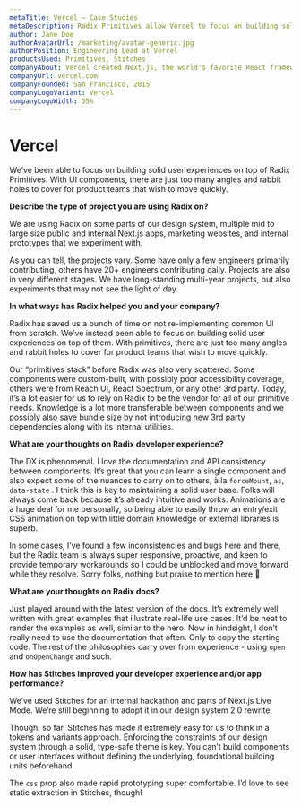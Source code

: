 ```yaml
---
metaTitle: Vercel – Case Studies
metaDescription: Radix Primitives allow Vercel to focus on building solid user experiences on top of them, instead of re-implementing common UI from scratch.
author: Jane Doe
authorAvatarUrl: /marketing/avatar-generic.jpg
authorPosition: Engineering Lead at Vercel
productsUsed: Primitives, Stitches
companyAbout: Vercel created Next.js, the world's favorite React framework, and is building the best tools and workflow for frontend development teams.
companyUrl: vercel.com
companyFounded: San Francisco, 2015
companyLogoVariant: Vercel
companyLogoWidth: 35%
---
```


# Vercel

<HeroQuote>
  We’ve been able to focus on building solid user experiences on top of Radix
  Primitives. With UI components, there are just too many angles and rabbit
  holes to cover for product teams that wish to move quickly.
</HeroQuote>

**Describe the type of project you are using Radix on?**

We are using Radix on some parts of our design system, multiple mid to large size public and internal Next.js apps, marketing websites, and internal prototypes that we experiment with.

As you can tell, the projects vary. Some have only a few engineers primarily contributing, others have 20+ engineers contributing daily. Projects are also in very different stages. We have long-standing multi-year projects, but also experiments that may not see the light of day.

**In what ways has Radix helped you and your company?**

Radix has saved us a bunch of time on not re-implementing common UI from scratch. We’ve instead been able to focus on building solid user experiences on top of them. With primitives, there are just too many angles and rabbit holes to cover for product teams that wish to move quickly.

Our “primitives stack” before Radix was also very scattered. Some components were custom-built, with possibly poor accessibility coverage, others were from Reach UI, React Spectrum, or any other 3rd party. Today, it’s a lot easier for us to rely on Radix to be the vendor for all of our primitive needs. Knowledge is a lot more transferable between components and we possibly also save bundle size by not introducing new 3rd party dependencies along with its internal utilities.

**What are your thoughts on Radix developer experience?**

The DX is phenomenal. I love the documentation and API consistency between components. It’s great that you can learn a single component and also expect some of the nuances to carry on to others, à la `forceMount`, `as`, `data-state` . I think this is key to maintaining a solid user base. Folks will always come back because it’s already intuitive and works. Animations are a huge deal for me personally, so being able to easily throw an entry/exit CSS animation on top with little domain knowledge or external libraries is superb.

In some cases, I’ve found a few inconsistencies and bugs here and there, but the Radix team is always super responsive, proactive, and keen to provide temporary workarounds so I could be unblocked and move forward while they resolve. Sorry folks, nothing but praise to mention here 🙌

**What are your thoughts on Radix docs?**

Just played around with the latest version of the docs. It’s extremely well written with great examples that illustrate real-life use cases. It’d be neat to render the examples as well, similar to the hero. Now in hindsight, I don’t really need to use the documentation that often. Only to copy the starting code. The rest of the philosophies carry over from experience - using `open` and `onOpenChange` and such.

**How has Stitches improved your developer experience and/or app performance?**

We’ve used Stitches for an internal hackathon and parts of Next.js Live Mode. We’re still beginning to adopt it in our design system 2.0 rewrite.

Though, so far, Stitches has made it extremely easy for us to think in a tokens and variants approach. Enforcing the constraints of our design system through a solid, type-safe theme is key. You can’t build components or user interfaces without defining the underlying, foundational building units beforehand.

The `css` prop also made rapid prototyping super comfortable. I’d love to see static extraction in Stitches, though!
